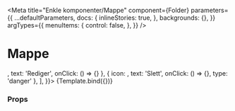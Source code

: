 

<Meta
  title="Enkle komponenter/Mappe"
  component={Folder}
  parameters={{
    ...defaultParameters,
    docs: {
      inlineStories: true,
    },
    backgrounds: {},
  }}
  argTypes={{
    menuItems: {
      control: false,
    },
  }}
/>


# Mappe

<Canvas>
  <Story
    name="Mappe"
    args={{
      id: '3d88300c-1186-47f5-a99a-8ea93fa20981',
      title: 'Dette er min tittel',
      subFolders: 3,
      subResources: 3,
      description: '',
      link: '',
      type: 'list',
      menuItems: [
        { icon: <Pencil />, text: 'Rediger', onClick: () => {} },
        { icon: <DeleteForever />, text: 'Slett', onClick: () => {}, type: 'danger' },
      ],
    }}>
    {Template.bind({})}
  </Story>
</Canvas>

### Props

<ArgsTable story="Mappe" />
